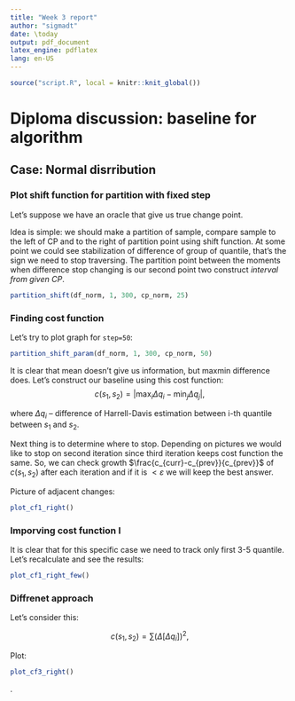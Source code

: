 ```yaml
---
title: "Week 3 report"
author: "sigmadt"
date: \today
output: pdf_document
latex_engine: pdflatex
lang: en-US
---
```


```r
source("script.R", local = knitr::knit_global())
```


# Diploma discussion: baseline for algorithm
## Case: Normal disrribution
### Plot shift function for partition with fixed step
Let's suppose we have an oracle that give us true change point.

Idea is simple: we should make a partition of sample, compare sample to the left of CP and to the right of partition point using shift function. At some point we could see stabilization of difference of group of quantile, that's the sign we need to stop traversing. The partition point between the moments when difference stop changing is our second point two construct _interval from given CP_.

\newpage

``` r
partition_shift(df_norm, 1, 300, cp_norm, 25)
```



### Finding cost function
Let's try to plot graph for `step=50`:

``` r
partition_shift_param(df_norm, 1, 300, cp_norm, 50)
```


It is clear that mean doesn't give us information, but maxmin difference does. Let's construct our baseline using this cost function:
$$
  c(s_1, s_2) = |\max_i{\Delta{q_i}} - \min_j{\Delta{q_j}}|,
$$

where $\Delta{q_i}$ -- difference of Harrell-Davis estimation between i-th quantile between $s_1$ and $s_2$.

Next thing is to determine where to stop. Depending on pictures we would like to stop on second iteration since third iteration keeps cost function the same.
So, we can check growth $\frac{c_{curr}-c_{prev}}{c_{prev}}$ of $c(s_1, s_2)$ after each iteration and if it is $< \varepsilon$ we will keep the best answer.

Picture of adjacent changes:

``` r
plot_cf1_right()
```



### Imporving cost function I
It is clear that for this specific case we need to track only first 3-5 quantile. Let's recalculate and see the results:

``` r
plot_cf1_right_few()
```


### Diffrenet approach
Let's consider this:

$$
  c(s_1, s_2) = \sum(\Delta[\Delta{q_i}])^2,
$$

Plot:
``` r
plot_cf3_right()
```




.

